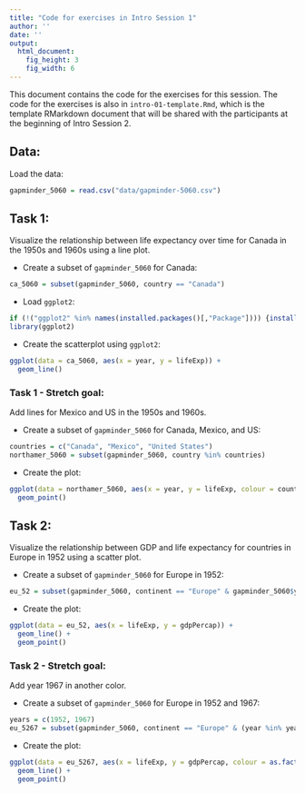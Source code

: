 ```yaml
---
title: "Code for exercises in Intro Session 1"
author: ''
date: ''
output:
  html_document:
    fig_height: 3
    fig_width: 6
---
```


This document contains the code for the exercises for this session. The code for the exercises  is also in `intro-01-template.Rmd`, which is the template RMarkdown document that will be shared with the participants at the beginning of Intro Session 2.

## Data:

Load the data:

```r
gapminder_5060 = read.csv("data/gapminder-5060.csv")
```

## Task 1:

Visualize the relationship between life expectancy over time for Canada in the 1950s and 1960s using a line plot.

* Create a subset of `gapminder_5060` for Canada:
```r
ca_5060 = subset(gapminder_5060, country == "Canada")
```

* Load `ggplot2`:
```r
if (!("ggplot2" %in% names(installed.packages()[,"Package"]))) {install.packages("ggplot2")}
library(ggplot2)
```

* Create the scatterplot using `ggplot2`:
```r
ggplot(data = ca_5060, aes(x = year, y = lifeExp)) +
  geom_line() 
```

### Task 1 - Stretch goal:

Add lines for Mexico and US in the 1950s and 1960s.

* Create a subset of `gapminder_5060` for Canada, Mexico, and US:
```r
countries = c("Canada", "Mexico", "United States")
northamer_5060 = subset(gapminder_5060, country %in% countries)
```

* Create the plot:
```r
ggplot(data = northamer_5060, aes(x = year, y = lifeExp, colour = country)) +
  geom_point()
```

## Task 2:

Visualize the relationship between GDP and life expectancy for countries in Europe in 1952 using a scatter plot.

* Create a subset of `gapminder_5060` for Europe in 1952:
```r
eu_52 = subset(gapminder_5060, continent == "Europe" & gapminder_5060$year == 1952)
```

* Create the plot:
```r
ggplot(data = eu_52, aes(x = lifeExp, y = gdpPercap)) +
  geom_line() +
  geom_point()
```

### Task 2 - Stretch goal:

Add year 1967 in another color.

* Create a subset of `gapminder_5060` for Europe in 1952 and 1967:
```r
years = c(1952, 1967)
eu_5267 = subset(gapminder_5060, continent == "Europe" & (year %in% years))
```

* Create the plot:
```r
ggplot(data = eu_5267, aes(x = lifeExp, y = gdpPercap, colour = as.factor(year))) +
  geom_line() +
  geom_point()
```